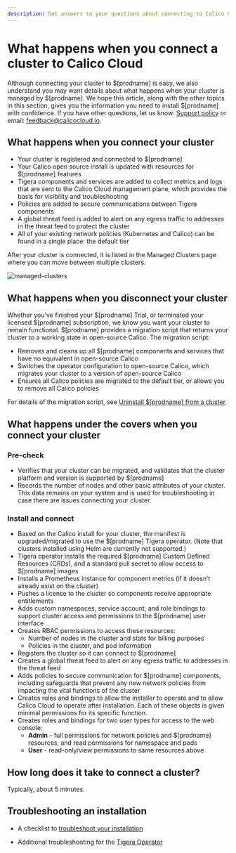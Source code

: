 ```yaml
---
description: Get answers to your questions about connecting to Calico Cloud.
---
```


# What happens when you connect a cluster to Calico Cloud

Although connecting your cluster to $[prodname] is easy, we also understand you may want details about what happens when your cluster is managed by $[prodname]. We hope this article, along with the other topics in this section, gives you the information you need to install $[prodname] with confidence. If you have other questions, let us know: [Support policy](https://www.tigera.io/legal/calico-cloud-support-policy) or email: feedback@calicocloud.io.

## What happens when you connect your cluster

- Your cluster is registered and connected to $[prodname]
- Your Calico open source install is updated with resources for $[prodname] features
- Tigera components and services are added to collect metrics and logs that are sent to the Calico Cloud management plane, which provides the basis for visibility and troubleshooting
- Policies are added to secure communications between Tigera components
- A global threat feed is added to alert on any egress traffic to addresses in the threat feed to protect the cluster
- All of your existing network policies (Kubernetes and Calico) can be found in a single place: the default tier

After your cluster is connected, it is listed in the Managed Clusters page where you can move between multiple clusters.

![managed-clusters](/img/calico-cloud/managed-clusters.png)

## What happens when you disconnect your cluster

Whether you’ve finished your $[prodname] Trial, or terminated your licensed $[prodname] subscription, we know you want your cluster to remain functional. $[prodname] provides a migration script that returns your cluster to a working state in open-source Calico. The migration script:

- Removes and cleans up all $[prodname] components and services that have no equivalent in open-source Calico
- Switches the operator configuration to open-source Calico, which migrates your cluster to a version of open-source Calico
- Ensures all Calico policies are migrated to the default tier, or allows you to remove all Calico policies

For details of the migration script, see [Uninstall $[prodname] from a cluster](../operations/disconnect.mdx).

## What happens under the covers when you connect your cluster

### Pre-check

- Verifies that your cluster can be migrated, and validates that the cluster platform and version is supported by $[prodname]
- Records the number of nodes and other basic attributes of your cluster. This data remains on your system and is used for troubleshooting in case there are issues connecting your cluster.

### Install and connect

- Based on the Calico install for your cluster, the manifest is upgraded/migrated to use the $[prodname] Tigera operator. (Note that clusters installed using Helm are currently not supported.)
- Tigera operator installs the required $[prodname] Custom Defined Resources (CRDs), and a standard pull secret to allow access to $[prodname] images
- Installs a Prometheus instance for component metrics (if it doesn’t already exist on the cluster)
- Pushes a license to the cluster so components receive appropriate entitlements
- Adds custom namespaces, service account, and role bindings to support cluster access and permissions to the $[prodname] user interface
- Creates RBAC permissions to access these resources:
  - Number of nodes in the cluster and stats for billing purposes
  - Policies in the cluster, and pod information
- Registers the cluster so it can connect to $[prodname]
- Creates a global threat feed to alert on any egress traffic to addresses in the threat feed
- Adds policies to secure communication for $[prodname] components, including safeguards that prevent any new network policies from impacting the vital functions of the cluster
- Creates roles and bindings to allow the installer to operate and to allow Calico Cloud to operate after installation.
  Each of these objects is given minimal permissions for its specific function.
- Creates roles and bindings for two user types for access to the web console:
  - **Admin** - full permissions for network policies and $[prodname] resources, and read permissions for namespace and pods
  - **User** - read-only/view permissions to same resources above

## How long does it take to connect a cluster?

Typically, about 5 minutes.

## Troubleshooting an installation

- A checklist to [troubleshoot your installation](checklist.mdx)

- Additional troubleshooting for the [Tigera Operator](operator-checklist.mdx)
